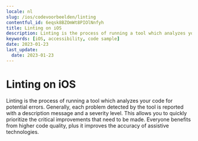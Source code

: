 ```yaml
---
locale: nl
slug: /ios/codevoorbeelden/linting
contentful_id: 6eqsk8BZOmWt8PIOlNnfyh
title: Linting on iOS
description: Linting is the process of running a tool which analyzes your code for potential errors.
keywords: [iOS, accessibility, code sample]
date: 2023-01-23
last_update:
  date: 2023-01-23
---
```


# Linting on iOS

Linting is the process of running a tool which analyzes your code for potential errors. Generally, each problem detected by the tool is reported with a description message and a severity level. This allows you to quickly prioritize the critical improvements that need to be made. Everyone benefits from higher code quality, plus it improves the accuracy of assistive technologies.

<CodeSample id="linting" framework="ios" locale="nl"/>
